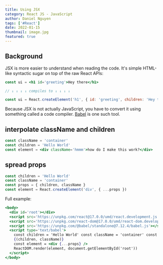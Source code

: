 ```yaml
---
title: Using JSX
category: React JS - JavaScript
author: Daniel Nguyen
tags: ['#React']
date: 2022-01-15
thumbnail: image.jpg
featured: true
---
```


## Background

JSX is more easier to understand when reading the code. It's simple HTML-like syntactic sugar on top of the raw
React APIs:

```jsx
const ui = <h1 id='greeting'>Hey there</h1>

// ↓ ↓ ↓ ↓ compiles to ↓ ↓ ↓ ↓

const ui = React.createElement('h1', { id: 'greeting', children: 'Hey there' })
```

Because JSX is not actually JavaScript, you have to convert it using something
called a code compiler. [Babel](https://babeljs.io) is one such tool.

## interpolate className and children

```jsx
const className = 'container'
const children = 'Hello World'
const element = <div className='hmmm'>how do I make this work?</div>
```

## spread props

```jsx
const children = 'Hello World'
const className = 'container'
const props = { children, className }
const element = React.createElement('div', { ...props })
```

Full example:

```jsx
<body>
  <div id='root'></div>
  <script src='https://unpkg.com/react@17.0.0/umd/react.development.js'></script>
  <script src='https://unpkg.com/react-dom@17.0.0/umd/react-dom.development.js'></script>
  <script src='https://unpkg.com/@babel/standalone@7.12.4/babel.js'></script>
  <script type='text/babel'>
    const children = 'Hello World' const className = 'container' const props ={' '}
    {(children, className)}
    const element = <div {...props} />
    ReactDOM.render(element, document.getElementById('root'))
  </script>
</body>
```
